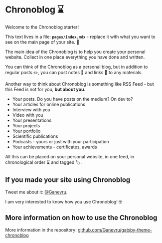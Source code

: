 # Chronoblog ⌛

Welcome to the Chronoblog starter!

This text lives in a file: **`pages/index.mdx`** - replace it with what you want to see on the main page of your site. 🧐

The main idea of ​​the Chronoblog is to help you create your personal website. Collect in one place everything you have done and written.

You can think of the Chronoblog as a personal blog, but in addition to regular posts ✏️, you can post notes 📝 and links 🔗 to any materials.

Another way to think about Chronoblog is something like RSS Feed - but this Feed is not for you, **but about you**.

- Your posts. Do you have posts on the medium? On dev to?
- Your articles for online publications
- Interview with you
- Video with you
- Your presentations
- Your projects
- Your portfolio
- Scientific publications
- Podcasts - yours or just with your participation
- Your achievements - certificates, awards

All this can be placed on your personal website, in one feed, in chronological order ⌛ and tagged 🏷️.

## If you made your site using Chronoblog

Tweet me about it: [@Ganevru](https://twitter.com/Ganevru).

I am very interested to know how you use Chronoblog! 🤓

## More information on how to use the Chronoblog

More information in the repository: [github.com/Ganevru/gatsby-theme-chronoblog](https://github.com/Ganevru/gatsby-theme-chronoblog)

<FeedSearch />
<FeedTags />
<FeedItems />
